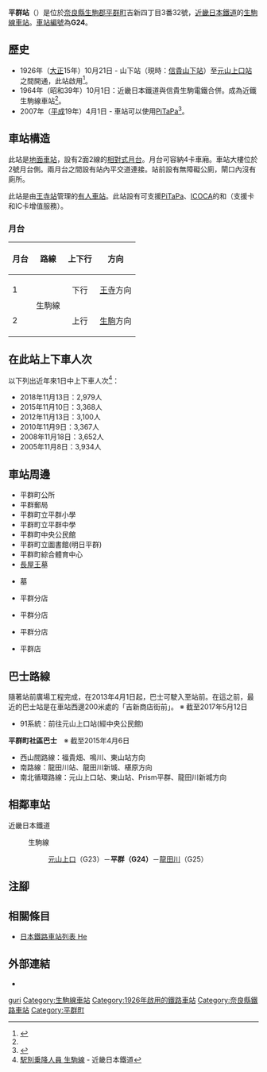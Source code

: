 {{NoteTA|G1=Transport
|T=zh-hans:平群站;zh-hk:平群站;zh-tw:平群車站;
|1=zh-hans:平群站;zh-hk:平群站;zh-tw:平群車站;
}}
{{Infobox station
|公司色 = #cc0033
|站名 = 平群
|圖片 = Kintetsu Heguri-station.jpg
|圖片說明 = 車站大樓
|日文原名 = 平群
|平假名 = へぐり
|羅馬拼音 = Heguri
|副站名 = 
|電報略號 = ヘク
|所在地 = {{JPN}}[[奈良縣|奈良縣]][[生駒郡|生駒郡]][[平群町|平群町]]吉新四丁目3番32號
|座標 = {{coord|34|37|45.36|N|135|42|15.52|E|type:railwaystation_region:JP-24|display=inline,title}}
|車站構造 = [[地面車站|地面車站]]
|月台配置 = 2面2線
|啟用年月日 = 1926年（[[大正|大正]]15年）10月21日
|廢站年月日 = 
|乘車人次 = 1,738
|統計年度 = 2017
|轉車 =  
|全寬備註 = 
|adjacent = {{Adjacent stations|system=近畿日本鐵道|line=G|left=元山上口|right=龍田川|note-left=G23<br />1.2km|note-mid={{近鐵車站編號|G|24}}<br />距離[[王寺站_(日本)|王寺]]4.5km|note-right=G25<br />1.4km}}
}}
'''平群站'''（{{jpn|j=平群駅|hg=へぐりえき|rm=Heguri eki|f=y}}）是位於[[奈良縣|奈良縣]][[生駒郡|生駒郡]][[平群町|平群町]]吉新四丁目3番32號，[[近畿日本鐵道|近畿日本鐵道]]的[[生駒線|生駒線]][[鐵路車站|車站]]。[[車站編號|車站編號]]為'''G24'''。

== 歷史 ==
* 1926年（[[大正|大正]]15年）10月21日 - {{Translink|ja|信貴生駒電鉄|信貴生駒電鐵}}山下站（現時：[[信貴山下站|信貴山下站]]）至[[元山上口站|元山上口站]]之間開通，此站啟用<ref name=sone03>{{Cite book|author={{Translink|ja|曽根悟|曾根悟}}（監修） |title=週刊 歴史でめぐる鉄道全路線 大手私鉄 |date=2010-08-22 |publisher=[[朝日新聞出版|朝日新聞出版]] |series=週刊朝日百科 |volume=2号 近畿日本鉄道 1 |isbn=978-4-02-340132-7 |pages=18 |language=ja}}</ref>。
* 1964年（昭和39年）10月1日：近畿日本鐵道與信貴生駒電鐵合併。成為近鐵生駒線車站<ref name=sone03/>。
* 2007年（[[平成|平成]]19年）4月1日 - 車站可以使用[[PiTaPa|PiTaPa]]<ref>{{Cite press release |title=平成19年4月1日から、近鉄主要路線でICカードの利用が可能になります |publisher=近畿日本鐵道 |date=2007-01-30 |url=http://www.kintetsu.jp/news/files/iccard20070130.pdf |format=pdf |accessdate=2016-03-13 |language=ja |archive-date=2016-08-07 |archive-url=https://web.archive.org/web/20160807145916/http://www.kintetsu.jp/news/files/iccard20070130.pdf |dead-url=no }}</ref>。

== 車站構造 ==
此站是[[地面車站|地面車站]]，設有2面2線的[[相對式月台|相對式月台]]。月台可容納4卡車廂。車站大樓位於2號月台側。兩月台之間設有站內平交道連接。站前設有無障礙公廁，閘口內沒有廁所。

此站是由[[王寺站_(日本)|王寺站]]管理的[[有人車站|有人車站]]。此站設有可支援[[PiTaPa|PiTaPa]]、[[ICOCA|ICOCA]]的{{Translink|ja|自動改札機|自動閘機}}和{{Translink|ja|自動精算機|自動補票機}}（支援{{Translink|ja|回数乗車券|回數票}}卡和IC卡增值服務）。

=== 月台 ===
{| class="wikitable"
!月台!!路線!!上下行!!方向
|-
! 1
|rowspan=2| {{近鐵車站編號|G}} 生駒線
| style="text-align:center" | 下行
| [[王寺站_(日本)|王寺]]方向
|-
! 2
| style="text-align:center" | 上行
| [[生駒站|生駒]]方向
|}

== 在此站上下車人次 ==
以下列出近年來1日中上下車人次<ref>[http://www.kintetsu.co.jp/tetsudo/d.html 駅別乗降人員 生駒線] {{Wayback|url=http://www.kintetsu.co.jp/tetsudo/d.html |date=20200303083823 }}{{ja icon}} - 近畿日本鐵道</ref>：
* 2018年11月13日：2,979人
* 2015年11月10日：3,368人
* 2012年11月13日：3,100人
* 2010年11月9日：3,367人
* 2008年11月18日：3,652人
* 2005年11月8日：3,934人

== 車站周邊 ==
* 平群町公所
* 平群郵局
* 平群町立平群小學
* 平群町立平群中學
* 平群町中央公民館
* 平群町立圖書館(明日平群)
* 平群町綜合體育中心
* [[長屋王|長屋王]]墓
* {{Translink|ja|吉備内親王|吉備內親王}}墓
* {{Translink|ja|南都銀行}}平群分店
* {{Translink|ja|奈良中央信用金庫}}平群分店
* {{Translink|ja|JAならけん|JA奈良縣}}平群分店
* {{Translink|ja|ザ・ビッグ|THE BIG|THE BIG EXTRA}}平群店

== 巴士路線 ==
隨著站前廣場工程完成，在2013年4月1日起，巴士可駛入至站前。在這之前，最近的巴士站是在車站西邊200米處的「吉新商店街前」。
'''{{Translink|ja|エヌシーバス|NC巴士}}'''※ 截至2017年5月12日
* 91系統：前往元山上口站(經中央公民館)
'''平群町社區巴士'''　※ 截至2015年4月6日
* 西山間路線：福貴畑、鳴川、東山站方向
* 南路線：龍田川站、龍田川新城、椹原方向
* 南北循環路線：元山上口站、東山站、Prism平群、龍田川新城方向

== 相鄰車站 ==
; 近畿日本鐵道
: {{近鐵車站編號|G}} 生駒線
:: [[元山上口站|元山上口]]（G23）－'''平群（G24）'''－[[龍田川站|龍田川]]（G25）
== 注腳 ==
{{Reflist}}
== 相關條目 ==
* [[日本鐵路車站列表_He|日本鐵路車站列表 He]]
== 外部連結 ==
* {{外部連結/近畿日本鐵道車站|11009|平群}}{{ja icon}}

{{生駒線}}
{{DEFAULTSORT:Heguri}}
[[Category:日本鐵路車站_He|guri]]
[[Category:生駒線車站|Category:生駒線車站]]
[[Category:1926年啟用的鐵路車站|Category:1926年啟用的鐵路車站]]
[[Category:奈良縣鐵路車站|Category:奈良縣鐵路車站]]
[[Category:平群町|Category:平群町]]